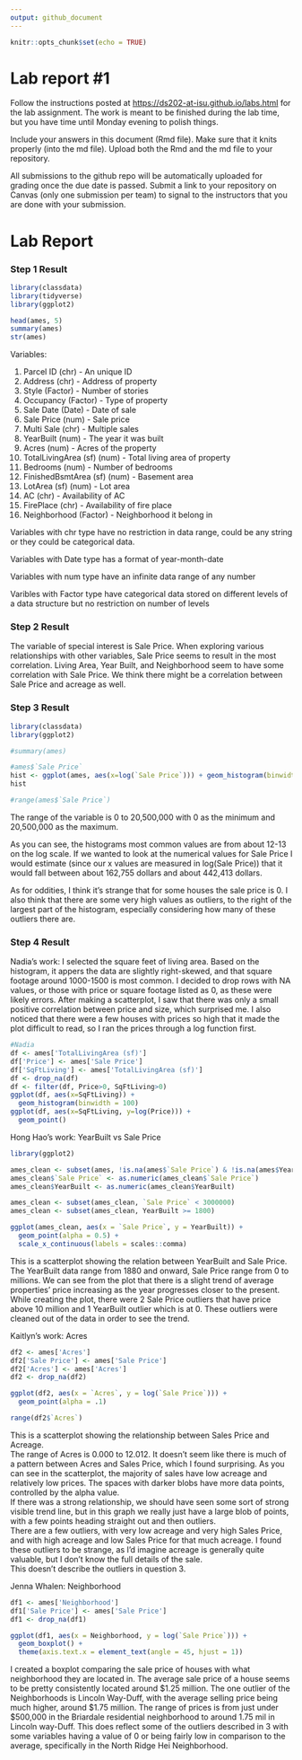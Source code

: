 ```yaml
---
output: github_document
---
```


<!-- README.md is generated from README.Rmd. Please edit the README.Rmd file -->

```r
knitr::opts_chunk$set(echo = TRUE)
```

# Lab report #1

Follow the instructions posted at <https://ds202-at-isu.github.io/labs.html> for the lab assignment. The work is meant to be finished during the lab time, but you have time until Monday evening to polish things.

Include your answers in this document (Rmd file). Make sure that it knits properly (into the md file). Upload both the Rmd and the md file to your repository.

All submissions to the github repo will be automatically uploaded for grading once the due date is passed. Submit a link to your repository on Canvas (only one submission per team) to signal to the instructors that you are done with your submission.

# Lab Report

### Step 1 Result

```r
library(classdata)
library(tidyverse)
library(ggplot2)

head(ames, 5)
summary(ames)
str(ames)
```

Variables:

1. Parcel ID (chr) - An unique ID
2. Address (chr) - Address of property
3. Style (Factor) - Number of stories
4. Occupancy (Factor) - Type of property
5. Sale Date (Date) - Date of sale
6. Sale Price (num) - Sale price
7. Multi Sale (chr) - Multiple sales
8. YearBuilt (num) - The year it was built
9. Acres (num) - Acres of the property
10. TotalLivingArea (sf) (num) - Total living area of property
11. Bedrooms (num) - Number of bedrooms
12. FinishedBsmtArea (sf) (num) - Basement area
13. LotArea (sf) (num) - Lot area
14. AC (chr) - Availability of AC
15. FirePlace (chr) - Availability of fire place
16. Neighborhood (Factor) - Neighborhood it belong in

Variables with chr type have no restriction in data range, could be any string or they could be categorical data.

Variables with Date type has a format of year-month-date

Variables with num type have an infinite data range of any number

Varibles with Factor type have categorical data stored on different levels of a data structure but no restriction on number of levels

### Step 2 Result

The variable of special interest is Sale Price. When exploring various relationships with other variables, Sale Price seems to result in the most correlation. Living Area, Year Built, and Neighborhood seem to have some correlation with Sale Price. We think there might be a correlation between Sale Price and acreage as well. 



### Step 3 Result
```r

library(classdata)
library(ggplot2)

#summary(ames)

#ames$`Sale Price`
hist <- ggplot(ames, aes(x=log(`Sale Price`))) + geom_histogram(binwidth=.1) + ggtitle("Histogram for Sale Price of Residential Sales in Ames")  + labs(x="Sale Price")
hist

#range(ames$`Sale Price`)

```

The range of the variable is 0 to 20,500,000 with 0 as the minimum and 20,500,000 as the maximum.

As you can see, the histograms most common values are from about 12-13 on the log scale.
If we wanted to look at the numerical values for Sale Price I would estimate (since our x values are measured in log(Sale Price)) that it would fall between about 162,755 dollars and about 442,413 dollars.

As for oddities, I think it's strange that for some houses the sale price is 0. I also think that there are some very high values as outliers, to the right of the largest part of the histogram, especially considering how many of these outliers there are. 

### Step 4 Result

Nadia's work:
  I selected the square feet of living area. Based on the histogram, it appers the data are slightly right-skewed, and that square footage around 1000-1500 is most common. I decided to drop rows with NA values, or those with price or square footage listed as 0, as these were likely errors. After making a scatterplot, I saw that there was only a small positive correlation between price and size, which surprised me. I also noticed that there were a few houses with prices so high that it made the plot difficult to read, so I ran the prices through a log function first.

``` r
#Nadia
df <- ames['TotalLivingArea (sf)']
df['Price'] <- ames['Sale Price']
df['SqFtLiving'] <- ames['TotalLivingArea (sf)']
df <- drop_na(df)
df <- filter(df, Price>0, SqFtLiving>0)
ggplot(df, aes(x=SqFtLiving)) +
  geom_histogram(binwidth = 100)
ggplot(df, aes(x=SqFtLiving, y=log(Price))) +
  geom_point()

```

Hong Hao's work: YearBuilt vs Sale Price
```r
library(ggplot2)

ames_clean <- subset(ames, !is.na(ames$`Sale Price`) & !is.na(ames$YearBuilt))
ames_clean$`Sale Price` <- as.numeric(ames_clean$`Sale Price`)
ames_clean$YearBuilt <- as.numeric(ames_clean$YearBuilt)

ames_clean <- subset(ames_clean, `Sale Price` < 3000000)
ames_clean <- subset(ames_clean, YearBuilt >= 1800)

ggplot(ames_clean, aes(x = `Sale Price`, y = YearBuilt)) +
  geom_point(alpha = 0.5) +
  scale_x_continuous(labels = scales::comma)

```

This is a scatterplot showing the relation between YearBuilt and Sale Price. The YearBuilt data range from 1880 and onward, Sale Price range from 0 to millions. We can see from the plot that there is a slight trend of average properties' price increasing as the year progresses closer to the present. While creating the plot, there were 2 Sale Price outliers that have price above 10 million and 1 YearBuilt outlier which is at 0. These outliers were cleaned out of the data in order to see the trend.   


Kaitlyn's work: Acres
```r

df2 <- ames['Acres']
df2['Sale Price'] <- ames['Sale Price']
df2['Acres'] <- ames['Acres']
df2 <- drop_na(df2)

ggplot(df2, aes(x = `Acres`, y = log(`Sale Price`))) +
  geom_point(alpha = .1)

range(df2$`Acres`)
```
This is a scatterplot showing the relationship between Sales Price and Acreage.   
The range of Acres is 0.000 to 12.012.
It doesn't seem like there is much of a pattern between Acres and Sales Price, which I found surprising. As you can see in the scatterplot, the majority of sales have low acreage and relatively low prices. The spaces with darker blobs have more data points, controlled by the alpha value.   
If there was a strong relationship, we should have seen some sort of strong visible trend line, but in this graph we really just have a large blob of points, with a few points heading straight out and then outliers.   
There are a few outliers, with very low acreage and very high Sales Price, and with high acreage and low Sales Price for that much acreage. I found these outliers to be strange, as I'd imagine acreage is generally quite valuable, but I don't know the full details of the sale.   
This doesn't describe the outliers in question 3.   


Jenna Whalen: Neighborhood

```r
df1 <- ames['Neighborhood']
df1['Sale Price'] <- ames['Sale Price'] 
df1 <- drop_na(df1)

ggplot(df1, aes(x = Neighborhood, y = log(`Sale Price`))) +
  geom_boxplot() +
  theme(axis.text.x = element_text(angle = 45, hjust = 1))
```

I created a boxplot comparing the sale price of houses with what neighborhood they are located in. The average sale price of a house seems to be pretty consistently located around $1.25 million.
The one outlier of the Neighborhoods is Lincoln Way-Duff, with the average selling price being much higher, around $1.75 million.
The range of prices is from just under $500,000 in the Briardale residential neighborhood to around 1.75 mil in Lincoln way-Duff.
This does reflect some of the outliers described in 3 with some variables having a value of 0 or being fairly low in comparison to the average, specifically in the North Ridge Hei Neighborhood.
